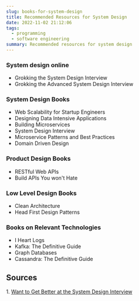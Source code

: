 ```yaml
---
slug: books-for-system-design
title: Recommended Resources for System Design
date: 2022-11-02 21:12:06
tags:
  - programming
  - software engineering
summary: Recommended resources for system design
---
```

### System design online
- Grokking the System Design Interview 
- Grokking the Advanced System Design Interview 

### System Design Books
- Web Scalability for Startup Engineers
- Designing Data Intensive Applications
- Building Microservices
- System Design Interview
- Microservice Patterns and Best Practices
- Domain Driven Design

### Product Design Books
- RESTful Web APIs
- Build APIs You won't Hate

### Low Level Design Books
- Clean Architecture
- Head First Design Patterns

### Books on Relevant Technologies
- I Heart Logs
- Kafka: The Definitive Guide
- Graph Databases
- Cassandra: The Definitive Guide

## Sources
1﻿. [Want to Get Better at the System Design Interview](https://youtu.be/XxB1BCuvu9A)